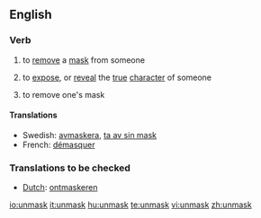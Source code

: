 ==English==

===Verb===
{{en-verb}}

# {{transitive}} to [[remove]] a [[mask]] from someone
# {{transitive}} to [[expose]], or [[reveal]] the [[true]] [[character]] of someone
# {{intransitive}} to remove one's mask

====Translations====
*Swedish: [[avmaskera]], [[ta av sin mask]]
*French: [[démasquer]]

===Translations to be checked===
{{rfc-level|Translations to be checked at L3+ (AutoFormat would have corrected level of Translations to be checked)}}
*[[Dutch]]: [[ontmaskeren]]

[[io:unmask]]
[[it:unmask]]
[[hu:unmask]]
[[te:unmask]]
[[vi:unmask]]
[[zh:unmask]]